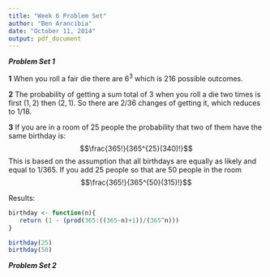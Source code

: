 ```yaml
---
title: "Week 6 Problem Set"
author: "Ben Arancibia"
date: "October 11, 2014"
output: pdf_document
---
```


__*Problem Set 1*__

__1__
When you roll a fair die there are $6^3$ which is 216 possible outcomes. 

__2__
The probability of getting a sum total of 3 when you roll a die two times is first $(1,2)$ then $(2,1)$.
So there are $2/36$ changes of getting it, which reduces to $1/18$.

__3__
If you are in a room of 25 people the probability that two of them have the same birthday is:
$$\frac{365!}{365^{25}(340)!}$$
This is based on the assumption that all birthdays are equally as likely and equal to $1/365$.
If you add 25 people so that are 50 people in the room
$$\frac{365!}{365^{50}(315)!}$$

Results:
```r
birthday <- function(n){
   return (1 - (prod(365:((365-n)+1))/(365^n)))
}

birthday(25)
birthday(50)
```

__*Problem Set 2*__


